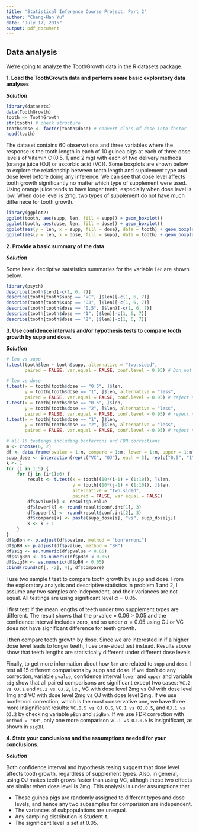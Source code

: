 ```yaml
---
title: 'Statistical Inference Course Project: Part 2'
author: "Cheng-Han Yu"
date: "July 17, 2015"
output: pdf_document
---
```


## Data analysis
We're going to analyze the ToothGrowth data in the R datasets package. 

**1. Load the ToothGrowth data and perform some basic exploratory data analyses **

***Solution***
```r
library(datasets)
data(ToothGrowth)
tooth <- ToothGrowth
str(tooth) # check structure
tooth$dose <- factor(tooth$dose) # convert class of dose into factor
head(tooth) 
```
The dataset contains 60 observations and three variables where the response is the tooth length in each of 10 guinea pigs at each of three dose levels of Vitamin C (0.5, 1, and 2 mg) with each of two delivery methods (orange juice (OJ) or ascorbic acid (VC)). Some boxplots are shown below to explore the relationship between tooth length and supplement type and dose level before doing any inference. We can see that dose level affects tooth growth significantly no matter which type of supplement were used. Using orange juice tends to have longer teeth, especially when dose level is low. When dose level is 2mg, two types of supplement do not have much differnece for tooth growth.

```r
library(ggplot2)
ggplot(tooth, aes(supp, len, fill = supp)) + geom_boxplot()
ggplot(tooth, aes(dose, len, fill = dose)) + geom_boxplot()
ggplot(aes(y = len, x = supp, fill = dose), data = tooth) + geom_boxplot()
ggplot(aes(y = len, x = dose, fill = supp), data = tooth) + geom_boxplot()
```

**2. Provide a basic summary of the data.**

***Solution***

Some basic decriptive satstistics summaries for the variable `len` are shown below. 
```r
library(psych)
describe(tooth$len)[-c(1, 6, 7)]
describe(tooth[tooth$supp == "VC", ]$len)[-c(1, 6, 7)]
describe(tooth[tooth$supp == "OJ", ]$len)[-c(1, 6, 7)]
describe(tooth[tooth$dose == "0.5", ]$len)[-c(1, 6, 7)]
describe(tooth[tooth$dose == "1", ]$len)[-c(1, 6, 7)]
describe(tooth[tooth$dose == "2", ]$len)[-c(1, 6, 7)] 
```

**3. Use confidence intervals and/or hypothesis tests to compare tooth growth by supp and dose.**

***Solution***

```r
# len vs supp
t.test(tooth$len ~ tooth$supp, alternative = "two.sided", 
       paired = FALSE, var.equal = FALSE, conf.level = 0.95) # Don not reject null

# len vs dose
t.test(x = tooth[tooth$dose == "0.5", ]$len,
       y = tooth[tooth$dose == "1", ]$len, alternative = "less", 
       paired = FALSE, var.equal = FALSE, conf.level = 0.95) # reject null
t.test(x = tooth[tooth$dose == "0.5", ]$len,
       y = tooth[tooth$dose == "2", ]$len, alternative = "less", 
       paired = FALSE, var.equal = FALSE, conf.level = 0.95) # reject null
t.test(x = tooth[tooth$dose == "1", ]$len,
       y = tooth[tooth$dose == "2", ]$len, alternative = "less", 
       paired = FALSE, var.equal = FALSE, conf.level = 0.95) # reject null

# all 15 testings including bonferroni and FDR corrections
m <- choose(6, 2)
df <- data.frame(pvalue = 1:m, compare = 1:m, lower = 1:m, upper = 1:m)
supp_dose <- interaction(rep(c("VC", "OJ"), each = 3), rep(c("0.5", "1", "2")))
k <- 1
for (i in 1:5) {
    for (j in (i+1):6) {
        result <- t.test(x = tooth[(10*(i-1) + (1:10)), ]$len, 
                         y = tooth[(10*(j-1) + (1:10)), ]$len,
                         alternative = "two.sided",
                         paired = FALSE, var.equal = FALSE)
        df$pvalue[k] <- result$p.value
        df$lower[k] <- round(result$conf.int[1], 3)
        df$upper[k] <- round(result$conf.int[2], 3)
        df$compare[k] <- paste(supp_dose[i], "vs", supp_dose[j])
        k <- k + 1
    }
}
df$pBon <- p.adjust(df$pvalue, method = "bonferroni")
df$pBH <- p.adjust(df$pvalue, method = "BH")
df$sig <- as.numeric(df$pvalue < 0.05)
df$sigBon <- as.numeric(df$pBon < 0.05)
df$sigBH <- as.numeric(df$pBH < 0.05)
cbind(round(df[, -2], 4), df$compare)
```

I use two sample t test to compare tooth growth by supp and dose. From the exploratory analysis and descriptive statistics in problem 1 and 2, I assume any two samples are independent, and their variances are not equal. All testings are using significant level $\alpha = 0.05$. 

I first test if the mean lengths of teeth under two supplement types are different. The result shows that the p-value = 0.06 > 0.05 and the confidence interval includes zero, and so under $\alpha = 0.05$ using OJ or VC does not have significant difference for teeth growth. 

I then compare tooth growth by dose. Since we are interested in if a higher dose level leads to longer teeth, I use one-sided test instead. Results above show that teeth lengths are statistically different under different dose levels.

Finally, to get more information about how `len` are related to `supp` and `dose`. I test all 15 different comparisons by supp and dose. If we don't do any correction, variable `pvalue`, confidence interval `lower` and `upper` and variable `sig` show that all paired comparisons are significant except two cases: `VC.2 vs OJ.1` and `VC.2 vs OJ.2`, i.e., VC with dose level 2mg vs OJ with dose level 1mg and VC with dose level 2mg vs OJ with dose level 2mg. If we use bonferroni correction, which is the most conservative one, we have three more insignificant results: `VC.0.5 vs OJ.0.5`, `VC.1 vs OJ.0.5`, and `OJ.1 vs OJ.2` by checking variable `pBon` and `sigBon`. If we use FDR correction with `method = "BH"`, only one more comparison `VC.1 vs OJ.0.5` is insignificant, as shown in `sigBH`.

**4. State your conclusions and the assumptions needed for your conclusions. **

***Solution***

Both confidence interval and hypothesis tesing suggest that dose level affects tooth growth, regardless of supplement types. Also, in general, using OJ makes teeth grows faster than using VC, althogh these two effects are similar when dose level is 2mg. This analysis is under assumptions that 

* Those guinea pigs are randomly assigned to different types and dose levels, and hence any two subsamples for comparision are independent.
* The variances of subpopulations are unequal.
* Any sampling distribution is Student-t.
* The significant level is set at 0.05.






